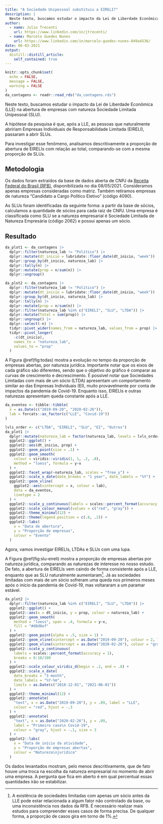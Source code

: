 ```yaml
---
title: "A Sociedade Unipessoal substituiu a EIRELI?"
description: |
  Neste texto, buscamos estudar o impacto da Lei de Liberdade Econômica (LLE) na abertura de empresas com natureza Sociedade Limitada Unipessoal (SLU).
author:
  - name: Julio Trecenti
    url: https://www.linkedin.com/in/jtrecenti/
  - name: Marcelo Guedes Nunes
    url: https://www.linkedin.com/in/marcelo-guedes-nunes-849a4536/
date: 06-03-2021
output:
  distill::distill_article:
    self_contained: true
---
```



```r
knitr::opts_chunk$set(
  echo = FALSE,
  message = FALSE,
  warning = FALSE
)
da_contagens <- readr::read_rds("da_contagens.rds")
```

Neste texto, buscamos estudar o impacto da Lei de Liberdade Econômica (LLE) na abertura de empresas com natureza Sociedade Limitada Unipessoal (SLU).

A hipótese da pesquisa é que, após a LLE, as pessoas que naturalmente abririam Empresas Individuais de Responsabilidade Limitada (EIRELI), passaram a abrir SLUs.

Para investigar esse fenômeno, analisamos descritivamente a proporção de abertura de EIRELIs com relação ao total, comparando-se com a mesma proporção de SLUs.

## Metodologia

Os dados foram extraídos da base de dados aberta de CNPJ da [Receita Federal do Brasil (RFB)](https://www.gov.br/receitafederal/pt-br/assuntos/orientacao-tributaria/cadastros/consultas/dados-publicos-cnpj), disponibilizada no dia 08/05/2021. Consideramos apenas empresas consideradas como matriz. Também retiramos empresas de natureza "Candidato a Cargo Político Eletivo" (código 4090).

As SLUs foram identificadas da seguinte forma: a partir da base de sócios, calculamos a quantidade de sócios para cada raiz de CNPJ. Uma empresa é classificada como SLU se a natureza empresarial é Sociedade Limitada de Natureza Empresária (código 2062) e possui apenas um sócio.

## Resultado

```r

da_plot1 <- da_contagens |>
  dplyr::filter(natureza_lab != "Político") |> 
  dplyr::mutate(dt_inicio = lubridate::floor_date(dt_inicio, "week")) |>
  dplyr::group_by(dt_inicio, natureza_lab) |>
  dplyr::tally(n) |>
  dplyr::mutate(prop = n/sum(n)) |>
  dplyr::ungroup()

da_plot2 <- da_contagens |>
  dplyr::filter(natureza_lab != "Político") |> 
  dplyr::mutate(dt_inicio = lubridate::floor_date(dt_inicio, "week")) |>
  dplyr::group_by(dt_inicio, natureza_lab) |>
  dplyr::tally(n) |>
  dplyr::mutate(prop = n/sum(n)) |>
  dplyr::filter(natureza_lab %in% c("EIRELI", "SLU", "LTDA")) |>
  dplyr::mutate(Total = sum(prop)) |>
  dplyr::ungroup() |>
  dplyr::select(-n) |>
  tidyr::pivot_wider(names_from = natureza_lab, values_from = prop) |>
  tidyr::pivot_longer(
    -c(dt_inicio),
    names_to = "natureza_lab",
    values_to = "prop"
  )
```


A Figura \@ref(fig:todas) mostra a evolução no tempo da proporção de empresas abertas, por natureza jurídica. Importante notar que os eixos de cada gráfico são diferentes, sendo que o objetivo do gráfico é comparar as curvas de crescimento e decrescimento. É possível notar que Sociedades Limitadas com mais de um sócio (LTDA) apresentam um comportamento similar ao das Empresas Individuais (EI), muito provavelmente por conta de impactos da pandemia de Covid-19. Enquanto isso, EIRELIs e outras naturezas apresentam queda constante após a LLE.

```r

da_eventos <- tibble::tibble(
  x = as.Date(c("2019-09-20", "2020-02-26")),
  lab = forcats::as_factor(c("LLE", "Covid-19"))
)

lvls_order <- c("LTDA", "EIRELI", "SLU", "EI", "Outros")
da_plot1 |> 
  dplyr::mutate(natureza_lab = factor(natureza_lab, levels = lvls_order)) |> 
  ggplot2::ggplot() +
  ggplot2::aes(dt_inicio, prop) +
  ggplot2::geom_point(size = .1) +
  ggplot2::geom_smooth(
    colour = viridis::viridis(1, 1, .2, .8),
    method = "loess", formula = y~x
  ) +
  ggplot2::facet_wrap(~natureza_lab, scales = "free_y") +
  ggplot2::scale_x_date(date_breaks = "1 year", date_labels = "%Y") +
  ggplot2::geom_vline(
    ggplot2::aes(xintercept = x, colour = lab), 
    data = da_eventos,
    linetype = 2
  ) +
  ggplot2::scale_y_continuous(labels = scales::percent_format(accuracy = 1)) +
  ggplot2::scale_colour_manual(values = c("red", "gray")) +
  ggplot2::theme_minimal(12) +
  ggplot2::theme(legend.position = c(.8, .2)) +
  ggplot2::labs(
    x = "Data de abertura",
    y = "Proporção de empresas",
    colour = "Evento"
  )
```

Agora, vamos investigar EIRELIs, LTDAs e SLUs com uma lupa.

A Figura \@ref(fig:slu-eireli) mostra a proporção de empresas abertas por natureza jurídica, comparando as naturezas de interesse no nosso estudo. De fato, a abertura de EIRELIs vem caindo de forma consistente após a LLE, enquanto que as SLU naturalmente aumentaram[^slu]. Já as sociedades limitadas com mais de um sócio sofreram uma queda nos primeiros meses após o início da pandemia de Covid-19, mas voltararam a um paramar estável.

[^slu]: A existência de sociedades limitadas com apenas um sócio antes da LLE pode estar relacionada a algum fator não controlado da base, ou uma inconsistência nos dados da RFB. É necessário realizar mais estudos para compreender esses casos de forma precisa. De qualquer forma, a proporção de casos gira em torno de 1%.

```r

da_plot2 |>
  dplyr::filter(natureza_lab %in% c("EIRELI", "SLU", "LTDA")) |>
  ggplot2::ggplot() +
  ggplot2::aes(x = dt_inicio, y = prop, colour = natureza_lab) +
  ggplot2::geom_smooth(
    method = "loess", span = .4, formula = y~x,
    fill = "#d8d8ef"
  ) +
  ggplot2::geom_point(alpha = .5, size = 1) +
  ggplot2::geom_vline(xintercept = as.Date("2019-09-20"), colour = 2, linetype = 2) +
  ggplot2::geom_vline(xintercept = as.Date("2020-02-26"), colour = "gray", linetype = 2) +
  ggplot2::scale_y_continuous(
    labels = scales::percent_format(accuracy = 1),
    breaks = 0:10/100
  ) +
  ggplot2::scale_colour_viridis_d(begin = .2, end = .8) +
  ggplot2::scale_x_date(
    date_breaks = "3 month",
    date_labels = "%Y-%m",
    limits = as.Date(c("2018-12-01", "2021-06-01"))
  ) +
  ggplot2::theme_minimal(12) +
  ggplot2::annotate(
    "text", x = as.Date("2019-09-20"), y = .09, label = "LLE",
    colour = "red", hjust = -.3
  ) +
  ggplot2::annotate(
    "text", x = as.Date("2020-02-26"), y = .09, 
    label = "Primeiro caso\n Covid-19",
    colour = "gray", hjust = -.1, size = 3
  ) +
  ggplot2::labs(
    x = "Data de início da atividade",
    y = "Proporção de empresas abertas",
    colour = "Natureza\njurídica"
  )

```

Os dados levantados mostram, pelo menos descritivamente, que de fato houve uma troca na escolha da natureza empresarial no momento de abrir uma empresa. A pergunta que fica em aberto é em qual percentual essas quantidades irão se estabilizar.
